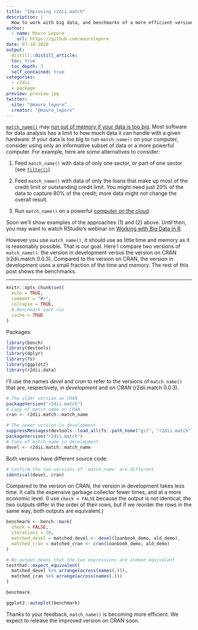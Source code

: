 ```yaml
---
title: "Improving r2dii.match"
description: |
  How to work with big data, and benchmarks of a more efficient version of `match_name()`
author:
  - name: Mauro Lepore
    url: https://github.com/maurolepore
date: 07-18-2020
output: 
  distill::distill_article:
  toc: true
  toc_depth: 3
  self_contained: true
categories:
  - r2dii
  - package
preview: preview.jpg
twitter:
  site: "@mauro_lepore"
  creator: "@mauro_lepore"
---
```


[`match_name()`](https://2degreesinvesting.github.io/r2dii.match/reference/match_name.html) may [run out of memory if your data is too big](https://github.com/2DegreesInvesting/r2dii.match/issues/214). Most software for data analysis has a limit to how much data it can handle with a given hardware. If your data is too big to run `match_name()` on your computer, consider using only an informative subset of data or a more powerful computer. For example, here are some alternatives to consider:

(1) Feed `match_name()` with data of only one sector, or part of one sector (see [`filter()`](https://dplyr.tidyverse.org/reference/filter.html)).

(2) Feed `match_name()` with data of only the loans that make up most of the credit limit or outstanding credit limit. You might need just 20% of the data to capture 80% of the credit; more data might not change the overall result.

(3) Run `match_name()` on a powerful [computer on the cloud](https://en.wikipedia.org/wiki/Cloud_computing#:~:text=Cloud%20computing%20is%20the%20on,many%20users%20over%20the%20Internet.). 

Soon we'll show examples of the approaches (1) and (2) above. Until then, you may want to watch RStudio's webinar on [Working with Big Data in R](https://rstudio.com/resources/webinars/working-with-big-data-in-r/).

However you use `match_name()`, it should use as little time and memory as it is reasonably possible. That is our goal. Here I compare two versions of `match_name()`: the version in development versus the version on CRAN (r2dii.match 0.0.3). Compared to the version on CRAN, the version in development uses a small fraction of the time and memory. The rest of this post shows the benchmarks.

***

```r
knitr::opts_chunk$set(
  echo = TRUE,
  comment = "#>",
  collapse = TRUE,
  # Benchmark each run
  cache = TRUE
)
```

Packages:

```r
library(bench)
library(devtools)
library(dplyr)
library(fs)
library(ggplot2)
library(r2dii.data)
```

I'll use the names _devel_ and _cran_ to refer to the versions of `match_name()` that are, respectively, _in development_ and _on CRAN_ (r2dii.match 0.0.3).

```r
# The older version on CRAN
packageVersion("r2dii.match")
# Copy of match_name on CRAN
cran <- r2dii.match::match_name

# The newer version in development
suppressMessages(devtools::load_all(fs::path_home("git", "r2dii.match")))
packageVersion("r2dii.match")
# Copy of match_name in development
devel <- r2dii.match::match_name
```

Both versions have different source code:

```r
# Confirm the two versions of `match_name` are different
identical(devel, cran)
```

Compared to the version on CRAN, the version in development takes less time. It calls the expensive garbage collector fewer times, and at a more economic level. (I use `check = FALSE` because the output is not identical; the two outputs differ in the order of their rows, but if we reorder the rows in the same way, both outputs are equivalent.)

```r
benchmark <- bench::mark(
  check = FALSE,
  iterations = 30,
  matched_devel = matched_devel <- devel(loanbook_demo, ald_demo),
  matched_cran = matched_cran <- cran(loanbook_demo, ald_demo)
)

# No output means that the two expressions are indeed equivalent
testthat::expect_equivalent(
  matched_devel %>% arrange(across(names(.))),
  matched_cran %>% arrange(across(names(.)))
)

benchmark

ggplot2::autoplot(benchmark)
```

Thanks to your feedback, `match_name()` is becoming more efficient. We expect to release the improved version on CRAN soon.
